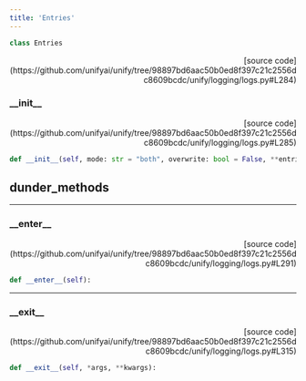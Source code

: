 ```yaml
---
title: 'Entries'
---
```


```python
class Entries
```

<p align="right">[source code](https://github.com/unifyai/unify/tree/98897bd6aac50b0ed8f397c21c2556dc8609bcdc/unify/logging/logs.py#L284)</p>



### \_\_init\_\_

<p align="right">[source code](https://github.com/unifyai/unify/tree/98897bd6aac50b0ed8f397c21c2556dc8609bcdc/unify/logging/logs.py#L285)</p>

```python
def __init__(self, mode: str = "both", overwrite: bool = False, **entries):
```



## dunder_methods

---

### \_\_enter\_\_

<p align="right">[source code](https://github.com/unifyai/unify/tree/98897bd6aac50b0ed8f397c21c2556dc8609bcdc/unify/logging/logs.py#L291)</p>

```python
def __enter__(self):
```



---

### \_\_exit\_\_

<p align="right">[source code](https://github.com/unifyai/unify/tree/98897bd6aac50b0ed8f397c21c2556dc8609bcdc/unify/logging/logs.py#L315)</p>

```python
def __exit__(self, *args, **kwargs):
```

